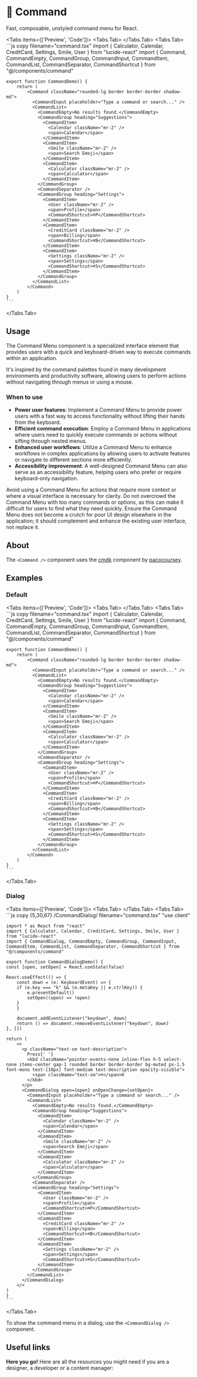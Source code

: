 
# 💠 Command

Fast, composable, unstyled command menu for React.

<Tabs items={['Preview', 'Code']}>
  <Tabs.Tab>
    <CommandPreview />
  </Tabs.Tab>
  <Tabs.Tab>
    ```js copy filename="command.tsx"
    import { Calculator, Calendar, CreditCard, Settings, Smile, User } from "lucide-react"
    import { Command, CommandEmpty, CommandGroup, CommandInput, CommandItem, CommandList, CommandSeparator, CommandShortcut } from "@/components/command"
    
    export function CommandDemo() {
        return (
            <Command className="rounded-lg border border-border shadow-md">
              <CommandInput placeholder="Type a command or search..." />
              <CommandList>
                <CommandEmpty>No results found.</CommandEmpty>
                <CommandGroup heading="Suggestions">
                  <CommandItem>
                    <Calendar className="mr-2" />
                    <span>Calendar</span>
                  </CommandItem>
                  <CommandItem>
                    <Smile className="mr-2" />
                    <span>Search Emoji</span>
                  </CommandItem>
                  <CommandItem>
                    <Calculator className="mr-2" />
                    <span>Calculator</span>
                  </CommandItem>
                </CommandGroup>
                <CommandSeparator />
                <CommandGroup heading="Settings">
                  <CommandItem>
                    <User className="mr-2" />
                    <span>Profile</span>
                    <CommandShortcut>⌘P</CommandShortcut>
                  </CommandItem>
                  <CommandItem>
                    <CreditCard className="mr-2" />
                    <span>Billing</span>
                    <CommandShortcut>⌘B</CommandShortcut>
                  </CommandItem>
                  <CommandItem>
                    <Settings className="mr-2" />
                    <span>Settings</span>
                    <CommandShortcut>⌘S</CommandShortcut>
                  </CommandItem>
                </CommandGroup>
              </CommandList>
            </Command>
        )
    }
    ```
  </Tabs.Tab>
</Tabs>

## Usage

The Command Menu component is a specialized interface element that provides users with a quick and keyboard-driven way to execute commands within an application. 

It's inspired by the command palettes found in many development environments and productivity software, allowing users to perform actions without navigating through menus or using a mouse.

### When to use
- **Power user features**: Implement a Command Menu to provide power users with a fast way to access functionality without lifting their hands from the keyboard.
- **Efficient command execution**: Employ a Command Menu in applications where users need to quickly execute commands or actions without sifting through nested menus.
- **Enhanced user workflows**: Utilize a Command Menu to enhance workflows in complex applications by allowing users to activate features or navigate to different sections more efficiently.
- **Accessibility improvement**: A well-designed Command Menu can also serve as an accessibility feature, helping users who prefer or require keyboard-only navigation.

Avoid using a Command Menu for actions that require more context or where a visual interface is necessary for clarity. Do not overcrowd the Command Menu with too many commands or options, as this can make it difficult for users to find what they need quickly. Ensure the Command Menu does not become a crutch for poor UI design elsewhere in the application; it should complement and enhance the existing user interface, not replace it.

## About

The `<Command />` component uses the [cmdk](https://cmdk.paco.me/) component by [pacocoursey](https://twitter.com/pacocoursey).

## Examples 

### Default

<Tabs items={['Preview', 'Code']}>
  <Tabs.Tab>
    <CommandPreview />
  </Tabs.Tab>
  <Tabs.Tab>
    ```js copy filename="command.tsx"
    import { Calculator, Calendar, CreditCard, Settings, Smile, User } from "lucide-react"
    import { Command, CommandEmpty, CommandGroup, CommandInput, CommandItem, CommandList, CommandSeparator, CommandShortcut } from "@/components/command"
    
    export function CommandDemo() {
        return (
            <Command className="rounded-lg border border-border shadow-md">
              <CommandInput placeholder="Type a command or search..." />
              <CommandList>
                <CommandEmpty>No results found.</CommandEmpty>
                <CommandGroup heading="Suggestions">
                  <CommandItem>
                    <Calendar className="mr-2" />
                    <span>Calendar</span>
                  </CommandItem>
                  <CommandItem>
                    <Smile className="mr-2" />
                    <span>Search Emoji</span>
                  </CommandItem>
                  <CommandItem>
                    <Calculator className="mr-2" />
                    <span>Calculator</span>
                  </CommandItem>
                </CommandGroup>
                <CommandSeparator />
                <CommandGroup heading="Settings">
                  <CommandItem>
                    <User className="mr-2" />
                    <span>Profile</span>
                    <CommandShortcut>⌘P</CommandShortcut>
                  </CommandItem>
                  <CommandItem>
                    <CreditCard className="mr-2" />
                    <span>Billing</span>
                    <CommandShortcut>⌘B</CommandShortcut>
                  </CommandItem>
                  <CommandItem>
                    <Settings className="mr-2" />
                    <span>Settings</span>
                    <CommandShortcut>⌘S</CommandShortcut>
                  </CommandItem>
                </CommandGroup>
              </CommandList>
            </Command>
        )
    }
    ```
  </Tabs.Tab>
</Tabs>

### Dialog

<Tabs items={['Preview', 'Code']}>
  <Tabs.Tab>
    <CommandWithDialog />
  </Tabs.Tab>
  <Tabs.Tab>
    ```js copy {5,30,67} /CommandDialog/ filename="command.tsx"
    "use client"
 
    import * as React from "react"
    import { Calculator, Calendar, CreditCard, Settings, Smile, User } from "lucide-react"
    import { CommandDialog, CommandEmpty, CommandGroup, CommandInput, CommandItem, CommandList, CommandSeparator, CommandShortcut } from "@/components/command"
    
    export function CommandDialogDemo() {
    const [open, setOpen] = React.useState(false)
    
    React.useEffect(() => {
        const down = (e: KeyboardEvent) => {
        if (e.key === "k" && (e.metaKey || e.ctrlKey)) {
            e.preventDefault()
            setOpen((open) => !open)
        }
        }
    
        document.addEventListener("keydown", down)
        return () => document.removeEventListener("keydown", down)
    }, [])
    
    return (
        <>
          <p className="text-sm text-description">
            Press{' '}
            <kbd className="pointer-events-none inline-flex h-5 select-none items-center gap-1 rounded border border-border bg-muted px-1.5 font-mono text-[10px] font-medium text-description opacity-visible">
              <span className="text-sm">⌘</span>K
            </kbd>
          </p>
          <CommandDialog open={open} onOpenChange={setOpen}>
            <CommandInput placeholder="Type a command or search..." />
            <CommandList>
              <CommandEmpty>No results found.</CommandEmpty>
              <CommandGroup heading="Suggestions">
                <CommandItem>
                  <Calendar className="mr-2" />
                  <span>Calendar</span>
                </CommandItem>
                <CommandItem>
                  <Smile className="mr-2" />
                  <span>Search Emoji</span>
                </CommandItem>
                <CommandItem>
                  <Calculator className="mr-2" />
                  <span>Calculator</span>
                </CommandItem>
              </CommandGroup>
              <CommandSeparator />
              <CommandGroup heading="Settings">
                <CommandItem>
                  <User className="mr-2" />
                  <span>Profile</span>
                  <CommandShortcut>⌘P</CommandShortcut>
                </CommandItem>
                <CommandItem>
                  <CreditCard className="mr-2" />
                  <span>Billing</span>
                  <CommandShortcut>⌘B</CommandShortcut>
                </CommandItem>
                <CommandItem>
                  <Settings className="mr-2" />
                  <span>Settings</span>
                  <CommandShortcut>⌘S</CommandShortcut>
                </CommandItem>
              </CommandGroup>
            </CommandList>
          </CommandDialog>
        </>
    )
    }
    ```
  </Tabs.Tab>
</Tabs>

To show the command menu in a dialog, use the `<CommandDialog />` component.

## Useful links

**Here you go!** Here are all the resources you might need if you are a designer, a developer or a content manager:

<Cards className='mt-8'>
  <Card
    title="🤖 Storybook"
    href="https://www.stories.fusillo.aldente.design/?path=/docs/components-command--documentation"
  />
  <Card
    title="🪄 Figma"
    href="https://www.figma.com/file/acdO58jx9zgGfkKu6htrx2/%F0%9F%8D%9D-Fusillo-Design-System?type=design&node-id=233%3A755&mode=design&t=wga0nlDwi7on1yVl-1"
  />
  <Card
    title="📄 Cmdk Docs"
    href="https://cmdk.paco.me/"
  />
</Cards>  

